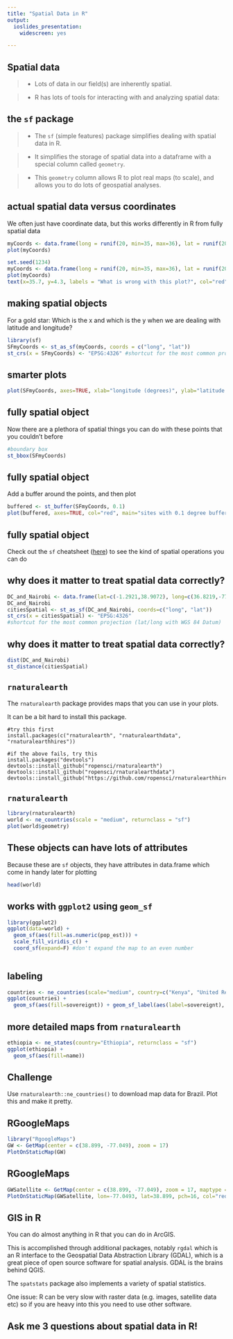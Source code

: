 ```yaml
---
title: "Spatial Data in R"
output: 
  ioslides_presentation:
    widescreen: yes

---
```


## Spatial data


> - Lots of data in our field(s) are inherently spatial.


> - R has lots of tools for interacting with and analyzing spatial data: 



## the `sf` package

> - The `sf` (simple features) package simplifies dealing with spatial data in R.  


> - It simplifies the storage of spatial data into a dataframe with a special column called `geometry`. 


> - This `geometry` column allows R to plot real maps (to scale), and allows you to do lots of geospatial analyses. 


## actual spatial data versus coordinates {.smaller .build}

We often just have coordinate data, but this works differently in R from fully spatial data

```r
myCoords <- data.frame(long = runif(20, min=35, max=36), lat = runif(20, min = 3, max=5))
plot(myCoords)
```

```r
set.seed(1234)
myCoords <- data.frame(long = runif(20, min=35, max=36), lat = runif(20, min = 3, max=5))
plot(myCoords)
text(x=35.7, y=4.3, labels = "What is wrong with this plot?", col="red", cex=1.4)
```

## making spatial objects {.build .smaller}


For a gold star: Which is the x and which is the y when we are dealing with latitude and longitude?

```r
library(sf)
SFmyCoords <- st_as_sf(myCoords, coords = c("long", "lat"))
st_crs(x = SFmyCoords) <- "EPSG:4326" #shortcut for the most common projection (lat/long with WGS 84 Datum)
```

## smarter plots 

```r
plot(SFmyCoords, axes=TRUE, xlab="longitude (degrees)", ylab="latitude (degrees)", pch=16)
```


## fully spatial object

Now there are a plethora of spatial things you can do with these points that you couldn't before

```r
#boundary box
st_bbox(SFmyCoords)

```

## fully spatial object

Add a buffer around the points, and then plot

```r
buffered <- st_buffer(SFmyCoords, 0.1)
plot(buffered, axes=TRUE, col="red", main="sites with 0.1 degree buffer")
```

## fully spatial object

Check out the `sf` cheatsheet ([here](sf.pdf)) to see the kind of spatial operations you can do 


## why does it matter to treat spatial data correctly?

```r
DC_and_Nairobi <- data.frame(lat=c(-1.2921,38.9072), long=c(36.8219,-77.0369), name=c("Nairobi", "DC"))
DC_and_Nairobi
citiesSpatial <- st_as_sf(DC_and_Nairobi, coords=c("long", "lat"))
st_crs(x = citiesSpatial) <- "EPSG:4326" 
#shortcut for the most common projection (lat/long with WGS 84 Datum)
```

## why does it matter to treat spatial data correctly?
```r
dist(DC_and_Nairobi)
st_distance(citiesSpatial)
```

## `rnaturalearth` {.smaller}

The `rnaturalearth` package provides maps that you can use in your plots. 

It can be a bit hard to install this package.


```{}
#try this first
install.packages(c("rnaturalearth", "rnaturalearthdata", "rnaturalearthhires"))

#if the above fails, try this
install.packages("devtools")
devtools::install_github("ropensci/rnaturalearth")
devtools::install_github("ropensci/rnaturalearthdata")
devtools::install_github("https://github.com/ropensci/rnaturalearthhires")
```

## `rnaturalearth` {.smaller}

```r
library(rnaturalearth)
world <- ne_countries(scale = "medium", returnclass = "sf")
plot(world$geometry)
```

## These objects can have lots of attributes {.smaller}

Because these are `sf` objects, they have attributes in data.frame which come in handy later for plotting

```r
head(world)
```


## works with `ggplot2` using `geom_sf`

```r
library(ggplot2)
ggplot(data=world) + 
  geom_sf(aes(fill=as.numeric(pop_est))) + 
  scale_fill_viridis_c() + 
  coord_sf(expand=F) #don't expand the map to an even number
  
```


## labeling

```r
countries <- ne_countries(scale="medium", country=c("Kenya", "United Republic of Tanzania", "Ethiopia", "Uganda", "Rwanda", "Burundi") ,returnclass = "sf")
ggplot(countries) + 
  geom_sf(aes(fill=sovereignt)) + geom_sf_label(aes(label=sovereignt), size=2) + guides(fill="none")

```

## more detailed maps from `rnaturalearth`

```r
ethiopia <- ne_states(country="Ethiopia", returnclass = "sf")
ggplot(ethiopia) + 
  geom_sf(aes(fill=name))
```

## Challenge

Use `rnaturalearth::ne_countries()` to download map data for Brazil. Plot this and make it pretty. 


## RGoogleMaps

```r
library("RgoogleMaps")
GW <- GetMap(center = c(38.899, -77.049), zoom = 17)
PlotOnStaticMap(GW)
```

## RGoogleMaps

```R
GWSatellite <- GetMap(center = c(38.899, -77.049), zoom = 17, maptype = "satellite")
PlotOnStaticMap(GWSatellite, lon=-77.0493, lat=38.899, pch=16, col="red", cex=2)
```

## GIS in R {.build}

You can do almost anything in R that you can do in ArcGIS.  

This is accomplished through additional packages, notably `rgdal` which is an R interface to the Geospatial Data Abstraction Library (GDAL), which is a great piece of open source software for spatial analysis. GDAL is the brains behind QGIS. 

The `spatstats` package also implements a variety of spatial statistics. 

One issue: R can be very slow with raster data (e.g. images, satellite data etc) so if you are heavy into this you need to use other software.  

## Ask me 3 questions about spatial data in R!